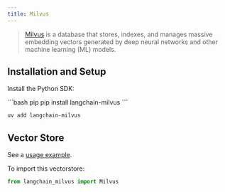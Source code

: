 ```yaml
---
title: Milvus
---
```


>[Milvus](https://milvus.io/docs/overview.md) is a database that stores, indexes, and manages
> massive embedding vectors generated by deep neural networks and other machine learning (ML) models.


## Installation and Setup

Install the Python SDK:

<CodeGroup>
```bash pip
pip install langchain-milvus
```

```bash uv
uv add langchain-milvus
```
</CodeGroup>

## Vector Store

See a [usage example](/oss/integrations/vectorstores/milvus).

To import this vectorstore:
```python
from langchain_milvus import Milvus
```
